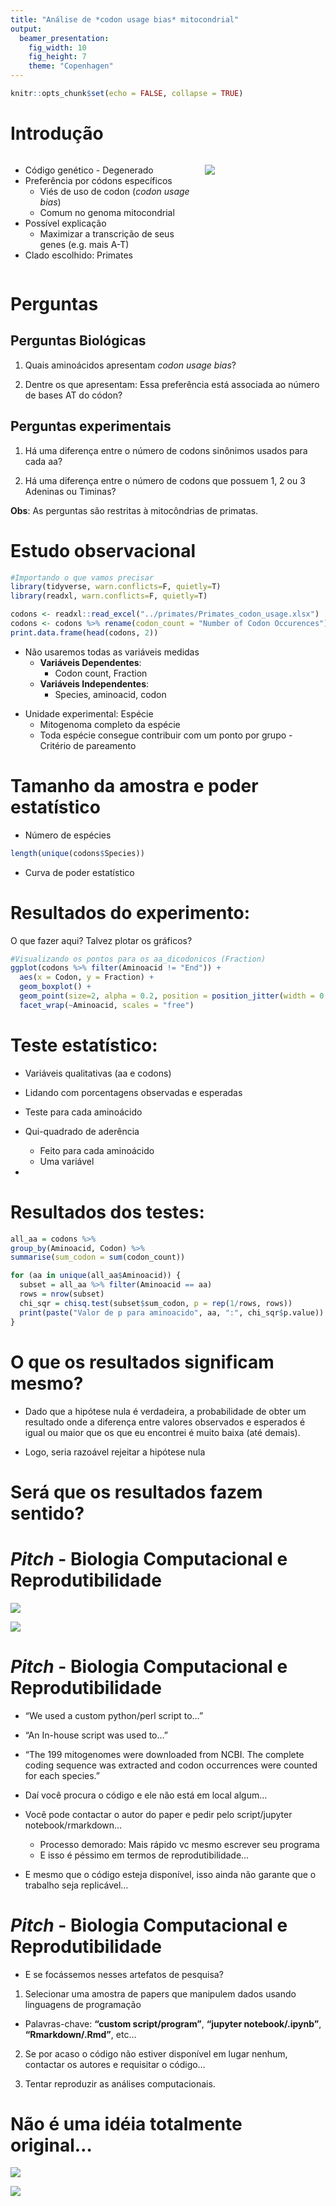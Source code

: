 ```yaml
---
title: "Análise de *codon usage bias* mitocondrial"
output: 
  beamer_presentation:
    fig_width: 10
    fig_height: 7
    theme: "Copenhagen"
---
```


```r
knitr::opts_chunk$set(echo = FALSE, collapse = TRUE)
```

# Introdução

:::::::::::::: {.columns}
::: {.column width="60%"}
- Código genético - Degenerado
- Preferência por códons específicos
  - Viés de uso de codon (*codon usage bias*)
  - Comum no genoma mitocondrial
- Possível explicação
  - Maximizar a transcrição de seus genes (e.g. mais A-T)
- Clado escolhido: Primates
:::
::: {.column width="40%"}
![]("./img/mitogenome.png")
:::
::::::::::::::


# Perguntas

## Perguntas Biológicas

1. Quais aminoácidos apresentam *codon usage bias*?

2. Dentre os que apresentam: Essa preferência está associada ao número de bases AT do códon?
    
::: {.block}
## Perguntas experimentais
1. Há uma diferença entre o número de codons sinônimos usados para cada aa?

2. Há uma diferença entre o número de codons que possuem 1, 2 ou 3 Adeninas ou Timinas?
:::

**Obs**: As perguntas são restritas à mitocôndrias de primatas.


# Estudo observacional

```r
#Importando o que vamos precisar
library(tidyverse, warn.conflicts=F, quietly=T)
library(readxl, warn.conflicts=F, quietly=T)
```

\tiny
```r
codons <- readxl::read_excel("../primates/Primates_codon_usage.xlsx")  
codons <- codons %>% rename(codon_count = "Number of Codon Occurences")
print.data.frame(head(codons, 2))
```
\normalsize

\vspace{12pt}    

- Não usaremos todas as variáveis medidas
  - **Variáveis Dependentes**:
    - Codon count, Fraction
  - **Variáveis Independentes**:
    - Species, aminoacid, codon

\vspace{12pt}    
    
- Unidade experimental: Espécie
  - Mitogenoma completo da espécie
  - Toda espécie consegue contribuir com um ponto por grupo - Critério de pareamento

# Tamanho da amostra e poder estatístico

\tiny

- Número de espécies
```r
length(unique(codons$Species))
```

- Curva de poder estatístico



\normalsize

# Resultados do experimento:

O que fazer aqui? Talvez plotar os gráficos?

\tiny

```r
#Visualizando os pontos para os aa_dicodonicos (Fraction)
ggplot(codons %>% filter(Aminoacid != "End")) +
  aes(x = Codon, y = Fraction) + 
  geom_boxplot() +
  geom_point(size=2, alpha = 0.2, position = position_jitter(width = 0.2)) +
  facet_wrap(~Aminoacid, scales = "free")
```
\normalsize

# Teste estatístico:

- Variáveis qualitativas (aa e codons)
- Lidando com porcentagens observadas e esperadas
- Teste para cada aminoácido

- Qui-quadrado de aderência
  - Feito para cada aminoácido
  - Uma variável 
  
-


# Resultados dos testes:
\tiny
```r
all_aa = codons %>%
group_by(Aminoacid, Codon) %>%
summarise(sum_codon = sum(codon_count))

for (aa in unique(all_aa$Aminoacid)) {
  subset = all_aa %>% filter(Aminoacid == aa)
  rows = nrow(subset)
  chi_sqr = chisq.test(subset$sum_codon, p = rep(1/rows, rows))
  print(paste("Valor de p para aminoacido", aa, ":", chi_sqr$p.value))
}
```
\normalsize

# O que os resultados significam mesmo?

- Dado que a hipótese nula é verdadeira, a probabilidade de obter um resultado onde a diferença entre valores observados e esperados é igual ou maior que os que eu encontrei é muito baixa (até demais).

- Logo, seria razoável rejeitar a hipótese nula

# Será que os resultados fazem sentido?


# *Pitch* - Biologia Computacional e Reprodutibilidade

![]("./img/big_data.png")

![]("./img/big_data2.png")

# *Pitch* - Biologia Computacional e Reprodutibilidade

- "We used a custom python/perl script to..."
- "An In-house script was used to..."
- "The 199 mitogenomes were downloaded from NCBI. The complete coding sequence was extracted and codon occurrences were counted for each species."

- Daí você procura o código e ele não está em local algum... 

- Você pode contactar o autor do paper e pedir pelo script/jupyter notebook/rmarkdown...
  - Processo demorado: Mais rápido vc mesmo escrever seu programa
  - E isso é péssimo em termos de reprodutibilidade...

- E mesmo que o código esteja disponível, isso ainda não garante que o trabalho seja replicável...
  
# *Pitch* - Biologia Computacional e Reprodutibilidade

- E se focássemos nesses artefatos de pesquisa? 

1. Selecionar uma amostra de papers que manipulem dados usando linguagens de programação
  - Palavras-chave: **"custom script/program"**, **"jupyter notebook/.ipynb"**, **"Rmarkdown/.Rmd"**, etc...
  
2. Se por acaso o código não estiver disponível em lugar nenhum, contactar os autores e requisitar o código...
  
3. Tentar reproduzir as análises computacionais.
  
  
# Não é uma idéia totalmente original...

![]("./img/computational_reproducibility.png")

![]("./img/computational_reproducibility2.png")
